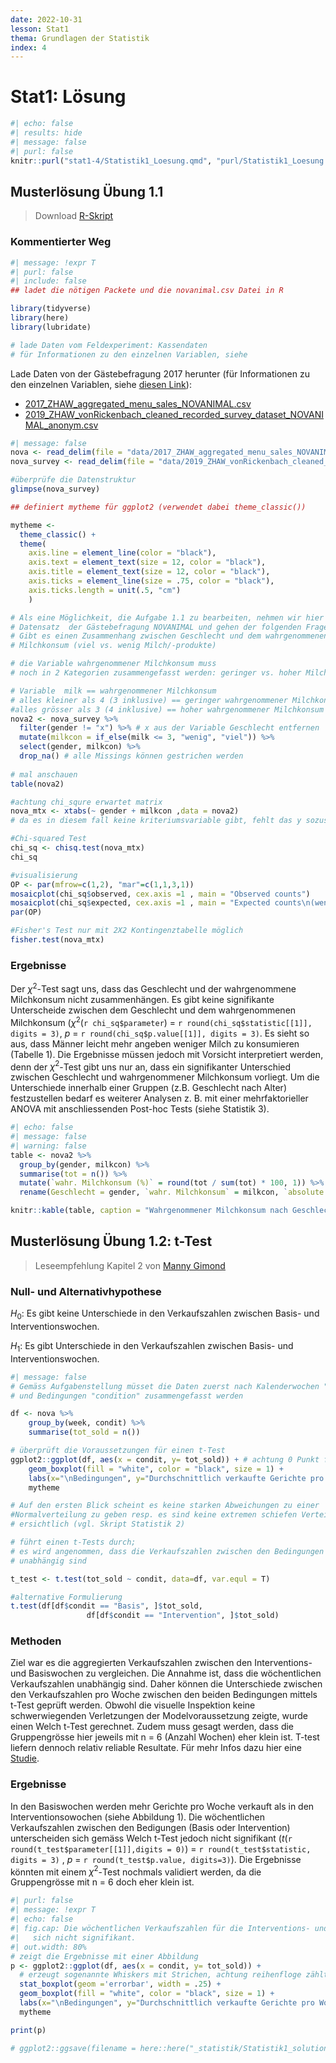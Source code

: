 ```yaml
---
date: 2022-10-31
lesson: Stat1
thema: Grundlagen der Statistik
index: 4
---
```


# Stat1: Lösung

```r
#| echo: false
#| results: hide
#| message: false
#| purl: false
knitr::purl("stat1-4/Statistik1_Loesung.qmd", "purl/Statistik1_Loesung.R", documentation = 0)
```

##  Musterlösung Übung 1.1

> Download [R-Skript](purl/Statistik1_Loesung.R)

### Kommentierter Weg
```r
#| message: !expr T
#| purl: false
#| include: false
## ladet die nötigen Packete und die novanimal.csv Datei in R

library(tidyverse)
library(here)
library(lubridate)

# lade Daten vom Feldexperiment: Kassendaten
# für Informationen zu den einzelnen Variablen, siehe 
```

Lade Daten von der Gästebefragung 2017 herunter (für Informationen zu den einzelnen Variablen, siehe [diesen Link](https://zenodo.org/record/3554884/files/2020_ZHAW_vonRickenbach_Variablen_cleaned_recoded_survey_dataset_anonym_NOVANIMAL.pdf?download=1)):

- [2017_ZHAW_aggregated_menu_sales_NOVANIMAL.csv](https://zenodo.org/record/3890931/files/2017_ZHAW_aggregated_menu_sales_NOVANIMAL.csv?download=1)
- [2019_ZHAW_vonRickenbach_cleaned_recorded_survey_dataset_NOVANIMAL_anonym.csv](https://zenodo.org/record/3554884/files/2019_ZHAW_vonRickenbach_cleaned_recorded_survey_dataset_NOVANIMAL_anonym.csv?download=1)

```r
#| message: false
nova <- read_delim(file = "data/2017_ZHAW_aggregated_menu_sales_NOVANIMAL.csv", delim = ";")
nova_survey <- read_delim(file = "data/2019_ZHAW_vonRickenbach_cleaned_recorded_survey_dataset_NOVANIMAL_anonym.csv", delim = ";")
```

```r
#überprüfe die Datenstruktur
glimpse(nova_survey)

## definiert mytheme für ggplot2 (verwendet dabei theme_classic())

mytheme <- 
  theme_classic() + 
  theme(
    axis.line = element_line(color = "black"), 
    axis.text = element_text(size = 12, color = "black"), 
    axis.title = element_text(size = 12, color = "black"), 
    axis.ticks = element_line(size = .75, color = "black"), 
    axis.ticks.length = unit(.5, "cm")
    )
```

```r
# Als eine Möglichkeit, die Aufgabe 1.1 zu bearbeiten, nehmen wir hier den 
# Datensatz  der Gästebefragung NOVANIMAL und gehen der folgenden Frage nach: 
# Gibt es einen Zusammenhang zwischen Geschlecht und dem wahrgenommenen 
# Milchkonsum (viel vs. wenig Milch/-produkte)

# die Variable wahrgenommener Milchkonsum muss 
# noch in 2 Kategorien zusammengefasst werden: geringer vs. hoher Milchkonsum

# Variable  milk == wahrgenommener Milchkonsum 
# alles kleiner als 4 (3 inklusive) == geringer wahrgenommener Milchkonsum, 
#alles grösser als 3 (4 inklusive) == hoher wahrgenommener Milchkonsum
nova2 <- nova_survey %>% 
  filter(gender != "x") %>% # x aus der Variable Geschlecht entfernen 
  mutate(milkcon = if_else(milk <= 3, "wenig", "viel")) %>% 
  select(gender, milkcon) %>% 
  drop_na() # alle Missings können gestrichen werden
 
# mal anschauen
table(nova2)

#achtung chi_squre erwartet matrix
nova_mtx <- xtabs(~ gender + milkcon ,data = nova2) 
# da es in diesem fall keine kriteriumsvariable gibt, fehlt das y sozusagen

#Chi-squared Test
chi_sq <- chisq.test(nova_mtx)
chi_sq

#visualisierung
OP <- par(mfrow=c(1,2), "mar"=c(1,1,3,1))
mosaicplot(chi_sq$observed, cex.axis =1 , main = "Observed counts")
mosaicplot(chi_sq$expected, cex.axis =1 , main = "Expected counts\n(wenn geschlecht keinen einfluss hat)")
par(OP)

#Fisher's Test nur mit 2X2 Kontingenztabelle möglich
fisher.test(nova_mtx)
```

### Ergebnisse

Der $\chi^2$-Test sagt uns, dass das Geschlecht und der wahrgenommene Milchkonsum nicht zusammenhängen. Es gibt keine signifikante Unterscheide zwischen dem Geschlecht und dem wahrgenommenen Milchkonsum ($\chi^2$(`r chi_sq$parameter`) = `r round(chi_sq$statistic[[1]], digits = 3)`, *p* = `r round(chi_sq$p.value[[1]], digits = 3)`. Es sieht so aus, dass Männer leicht mehr angeben weniger Milch zu konsumieren (Tabelle 1). Die Ergebnisse müssen jedoch mit Vorsicht interpretiert werden, denn der $\chi^2$-Test gibt uns nur an, dass ein signifikanter Unterschied zwischen Geschlecht und wahrgenommener Milchkonsum vorliegt. Um die Unterschiede innerhalb einer Gruppen (z.B. Geschlecht nach Alter) festzustellen bedarf es weiterer Analysen z. B. mit einer mehrfaktorieller ANOVA mit anschliessenden Post-hoc Tests (siehe Statistik 3).

```r
#| echo: false
#| message: false
#| warning: false
table <- nova2 %>%
  group_by(gender, milkcon) %>% 
  summarise(tot = n()) %>% 
  mutate(`wahr. Milchkonsum (%)` = round(tot / sum(tot) * 100, 1)) %>% 
  rename(Geschlecht = gender, `wahr. Milchkonsum` = milkcon, `absolute Werte`= tot)

knitr::kable(table, caption = "Wahrgenommener Milchkonsum nach Geschlecht")
```

##  Musterlösung Übung 1.2: t-Test

> Leseempfehlung Kapitel 2 von [Manny Gimond](https://mgimond.github.io/Stats-in-R/z_t_tests.html) 

### Null- und Alternativhypothese

$H_0$: Es gibt keine Unterschiede in den Verkaufszahlen zwischen Basis- und Interventionswochen. 

$H_1$: Es gibt Unterschiede in den Verkaufszahlen zwischen Basis- und Interventionswochen.

```r
#| message: false
# Gemäss Aufgabenstellung müsset die Daten zuerst nach Kalenderwochen "week" 
# und Bedingungen "condition" zusammengefasst werden

df <- nova %>%
    group_by(week, condit) %>%  
    summarise(tot_sold = n()) 

# überprüft die Voraussetzungen für einen t-Test
ggplot2::ggplot(df, aes(x = condit, y= tot_sold)) + # achtung 0 Punkt fehlt
    geom_boxplot(fill = "white", color = "black", size = 1) + 
    labs(x="\nBedingungen", y="Durchschnittlich verkaufte Gerichte pro Woche\n") + 
    mytheme

# Auf den ersten Blick scheint es keine starken Abweichungen zu einer 
#Normalverteilung zu geben resp. es sind keine extremen schiefen Verteilungen
# ersichtlich (vgl. Skript Statistik 2)
```

```r
# führt einen t-Tests durch; 
# es wird angenommen, dass die Verkaufszahlen zwischen den Bedingungen 
# unabhängig sind

t_test <- t.test(tot_sold ~ condit, data=df, var.equl = T)

#alternative Formulierung
t.test(df[df$condit == "Basis", ]$tot_sold, 
                 df[df$condit == "Intervention", ]$tot_sold) 
```

### Methoden

Ziel war es die aggregierten Verkaufszahlen zwischen den Interventions- und Basiswochen zu vergleichen. Die Annahme ist, dass die wöchentlichen Verkaufszahlen unabhängig sind.  Daher können die Unterschiede zwischen den Verkaufszahlen pro Woche zwischen den beiden Bedingungen mittels t-Test geprüft werden. Obwohl die visuelle Inspektion keine schwerwiegenden Verletzungen der Modelvoraussetzung zeigte, wurde einen Welch t-Test gerechnet. Zudem muss gesagt werden, dass die Gruppengrösse hier jeweils mit n = 6 (Anzahl Wochen) eher klein ist. T-test liefern dennoch relativ reliable Resultate. Für mehr Infos dazu hier eine [Studie](https://scholarworks.umass.edu/cgi/viewcontent.cgi?article=1307&context=pare).

### Ergebnisse

In den Basiswochen werden mehr Gerichte pro Woche verkauft als in den Interventionsowochen (siehe Abbildung 1). Die wöchentlichen Verkaufszahlen zwischen den Bedigungen (Basis oder Intervention) unterscheiden sich gemäss Welch t-Test jedoch nicht signifikant (*t*(`r round(t_test$parameter[[1]],digits = 0)`) = `r round(t_test$statistic, digits = 3)` , *p* = `r round(t_test$p.value, digits=3)`). Die Ergebnisse könnten mit einem $\chi^2$-Test nochmals validiert werden, da die Gruppengrösse mit n = 6 doch eher klein ist.

```r
#| purl: false
#| message: !expr T
#| echo: false
#| fig.cap: Die wöchentlichen Verkaufszahlen für die Interventions- und Basiswochen unterscheiden
#|   sich nicht signifikant.
#| out.width: 80%
# zeigt die Ergebnisse mit einer Abbildung
p <- ggplot2::ggplot(df, aes(x = condit, y= tot_sold)) + 
  # erzeugt sogenannte Whiskers mit Strichen, achtung reihenfloge zählt hier
  stat_boxplot(geom ='errorbar', width = .25) + 
  geom_boxplot(fill = "white", color = "black", size = 1) +
  labs(x="\nBedingungen", y="Durchschnittlich verkaufte Gerichte pro Woche\n") + 
  mytheme

print(p)

# ggplot2::ggsave(filename = here::here("_statistik/Statistik1_solution/distill-preview.png"), device = "png")
```
